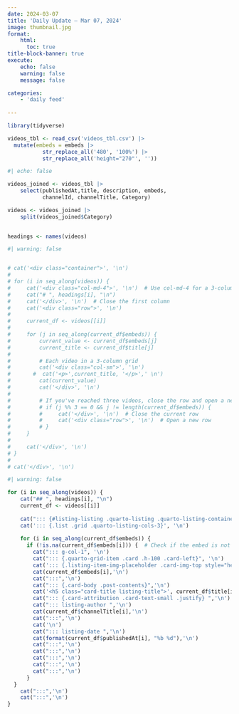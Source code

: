 ```yaml
---
date: 2024-03-07
title: 'Daily Update – Mar 07, 2024'
image: thumbnail.jpg
format: 
    html:
      toc: true
title-block-banner: true
execute:
    echo: false
    warning: false
    message: false

categories:
    - 'daily feed'
    
---
```


```r

library(tidyverse)

videos_tbl <- read_csv('videos_tbl.csv') |> 
  mutate(embeds = embeds |> 
           str_replace_all('480', '100%') |> 
           str_replace_all('height="270"', ''))


```

```r
#| echo: false

videos_joined <- videos_tbl |> 
    select(publishedAt,title, description, embeds, 
           channelId, channelTitle, Category) 

videos <- videos_joined |>  
    split(videos_joined$Category) 
    

headings <- names(videos)

```

<div>

```r
#| warning: false


# cat('<div class="container">', '\n')
# 
# for (i in seq_along(videos)) {
#     cat('<div class="col-md-4">', '\n')  # Use col-md-4 for a 3-column grid in Bootstrap
#     cat("# ", headings[i], "\n")
#     cat('</div>', '\n')  # Close the first column
#     cat('<div class="row">', '\n')
# 
#     current_df <- videos[[i]]
# 
#     for (j in seq_along(current_df$embeds)) {
#         current_value <- current_df$embeds[j]
#         current_title <- current_df$title[j]
# 
#         # Each video in a 3-column grid
#         cat('<div class="col-sm">', '\n')
#       #  cat('<p>',current_title, '</p>',' \n')
#         cat(current_value)
#         cat('</div>', '\n')
# 
#         # If you've reached three videos, close the row and open a new one
#         # if (j %% 3 == 0 && j != length(current_df$embeds)) {
#         #     cat('</div>', '\n')  # Close the current row
#         #     cat('<div class="row">', '\n')  # Open a new row
#         # }
#     }
# 
#     cat('</div>', '\n')
# }
# 
# cat('</div>', '\n')
```

</div>

```r
#| warning: false

for (i in seq_along(videos)) {
    cat("## ", headings[i], "\n")
    current_df <- videos[[i]]
    
    cat("::: {#listing-listing .quarto-listing .quarto-listing-container-grid}", '\n')
    cat('::: {.list .grid .quarto-listing-cols-3}', '\n')
    
    for (i in seq_along(current_df$embeds)) {
      if (!is.na(current_df$embeds[i])) {  # Check if the embed is not empty
        cat("::: g-col-1", '\n')
        cat("::: {.quarto-grid-item .card .h-100 .card-left}", '\n')
        cat('::: {.listing-item-img-placeholder .card-img-top style="height: 150px;"}', '\n')
        cat(current_df$embeds[i],'\n')
        cat(":::",'\n')
        cat("::: {.card-body .post-contents}",'\n')
        cat('<h5 class="card-title listing-title">', current_df$title[i],'</h5> \n')
        cat("::: {.card-attribution .card-text-small .justify} ",'\n')
        cat("::: listing-author ",'\n')
        cat(current_df$channelTitle[i],'\n')
        cat(":::",'\n')
        cat('\n')
        cat("::: listing-date ",'\n')
        cat(format(current_df$publishedAt[i], "%b %d"),'\n')
        cat(":::",'\n')
        cat(":::",'\n')
        cat(":::",'\n')
        cat(":::",'\n')
        cat(":::",'\n')
      }
  }
    cat(":::",'\n')
    cat(":::",'\n')
}

```
